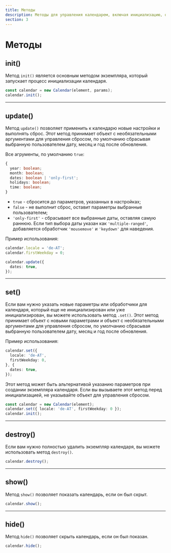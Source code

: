 ```yaml
---
title: Методы
description: Методы для управления календарем, включая инициализацию, обновление, установку параметров, удаление, показ и скрытие календаря.
section: 3
---
```


# Методы

## init()

Метод `init()` является основным методом экземпляра, который запускает процесс инициализации календаря.

```ts
const calendar = new Calendar(element, params);
calendar.init();
```

---

## update()

Метод `update()` позволяет применить к календарю новые настройки и выполнять сброс.
Этот метод принимает объект с необязательными аргументами для управления сбросом, по умолчанию сбрасывая выбранную пользователем дату, месяц и год после обновления.

Все aгрументы, по умолчанию `true`:

```ts
{
  year: boolean;
  month: boolean;
  dates: boolean | 'only-first';
  holidays: boolean;
  time: boolean;
}
```

- `true` - сбросится до параметров, указанных в настройках;
- `false` - не выполнит сброс, оставит параметры выбранные пользователем;
- `'only-first'` - сбрасывает все выбранные даты, оставляя самую раннюю. Если тип выбора даты указан как `'multiple-ranged'`, добавляется обработчик `'mousemove'` и `'keydown'` для наведения.

Пример использования:

```ts
calendar.locale = 'de-AT';
calendar.firstWeekday = 0;

calendar.update({
  dates: true,
});
```

---

## set()

Если вам нужно указать новые параметры или обработчики для календаря, который еще не инициализирован или уже инициализирован, вы можете использовать метод `.set()`.
Этот метод принимает объект с новыми параметрами и объект с необязательными аргументами для управления сбросом, по умолчанию сбрасывая выбранную пользователем дату, месяц и год после обновления.

Пример использования:

```ts
calendar.set({
  locale: 'de-AT',
  firstWeekday: 0,
}, {
  dates: true,
});
```

Этот метод может быть альтернативой указанию параметров при создании экземпляра календаря. Если вы вызываете этот метод перед инициализацией, не указывайте объект для управления сбросом.

```ts
const calendar = new Calendar(element);
calendar.set({ locale: 'de-AT', firstWeekday: 0 });
calendar.init();
```

---

## destroy()

Eсли вам нужно полностью удалить экземпляр календаря, вы можете использовать метод `destroy()`.

```ts
calendar.destroy();
```

---

## show()

Метод `show()` позволяет показать календарь, если он был скрыт.

```ts
calendar.show();
```

---

## hide()

Метод `hide()` позволяет скрыть календарь, если он был показан.

```ts
calendar.hide();
```
